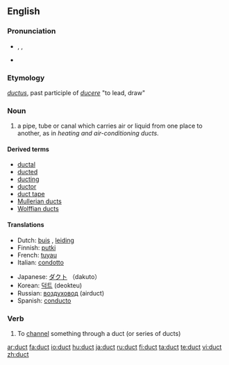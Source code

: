 ==English==

===Pronunciation===
* {{enPR|dŭkt}}, {{IPA|/dʌkt/}}, {{SAMPA|/dVkt/}}
* {{audio|en-us-duct.ogg|Audio (US)}}
*: {{rhymes|ʌkt}}

===Etymology===
{{etyl|la}} ''[[ductus]]'', past participle of ''[[ducere]]'' "to lead, draw"

===Noun===
{{en-noun}}

# a pipe, tube or canal which carries air or liquid from one place to another, as in ''heating and air-conditioning ducts''.

====Derived terms====
* [[ductal]]
* [[ducted]]
* [[ducting]]
* [[ductor]]
* [[duct tape]]
* [[Mullerian duct]]s
* [[Wolffian duct]]s

====Translations====
{{trans-top|a pipe, tube or canal which carries air or liquid from one place to another}}
* Dutch: [[buis]] {{f}}, [[leiding]] {{f}}
* Finnish: [[putki]]
* French: [[tuyau]] {{m}}
* Italian: [[condotto]] {{m}}
{{trans-mid}}
* Japanese: [[ダクト]] （dakuto）
* Korean: [[덕트]] (deokteu)
* Russian: [[воздуховод]] {{m}} (airduct)
* Spanish: [[conducto]] {{m}}
{{trans-bottom}}

===Verb===
{{en-verb}}

# To [[channel]] something through a duct (or series of ducts)

[[ar:duct]]
[[fa:duct]]
[[io:duct]]
[[hu:duct]]
[[ja:duct]]
[[ru:duct]]
[[fi:duct]]
[[ta:duct]]
[[te:duct]]
[[vi:duct]]
[[zh:duct]]